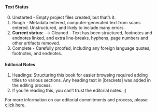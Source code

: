 #### Text Status {-}

0. Unstarted - Empty project files created, but that's it.
1. Rough - Metadata entered, computer-generated text from scans entered. Unstructured, and likely to include many errors.
2. **Current status:** --> Cleaned - Text has been structured, footnotes and endnotes linked, and extra line-breaks, hyphens, page numbers and other artifacts removed.
3. Complete - Carefully proofed, including any foreign language quotes, footnotes, and endnotes. 

#### Editorial Notes {-}

1. Headings: Structuring this book for easier browsing required adding titles to various sections. Any heading text in [brackets] was added in the editing process. 
2. If you're reading this, you can't trust the editorial notes. ;)

For more information on our editorial commitments and process, please [click here](https://classics.warhornmedia.com/editorial).